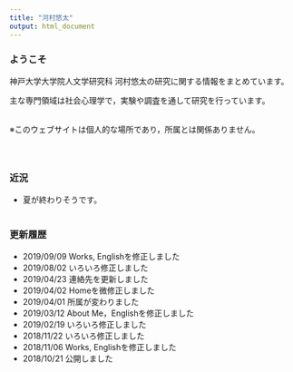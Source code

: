 ```yaml
---
title: "河村悠太"
output: html_document
---
```


### ようこそ

神戸大学大学院人文学研究科 河村悠太の研究に関する情報をまとめています。

主な専門領域は社会心理学で，実験や調査を通して研究を行っています。
<br/><br/>

※このウェブサイトは個人的な場所であり，所属とは関係ありません。
<br/><br/><br/>

## {.row}

### 近況 {.col-md-6}
- 夏が終わりそうです。
<br/><br/>

### 更新履歴 {.col-md-6}
- 2019/09/09 Works, Englishを修正しました
- 2019/08/02 いろいろ修正しました
- 2019/04/23 連絡先を更新しました
- 2019/04/02 Homeを微修正しました
- 2019/04/01 所属が変わりました
- 2019/03/12 About Me，Englishを修正しました
- 2019/02/19 いろいろ修正しました
- 2018/11/22 いろいろ修正しました
- 2018/11/06 Works, Englishを修正しました
- 2018/10/21 公開しました
<br/><br/>

